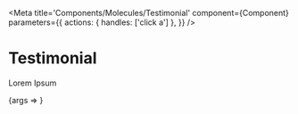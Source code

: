 
<Meta
  title='Components/Molecules/Testimonial'
  component={Component}
  parameters={{
    actions: { handles: ['click a'] },
  }}
/>

# Testimonial

Lorem Ipsum

<Preview withToolbar>
  <Story name='Testimonial' args={mocks}>
    {args => <Component {...args} />}
  </Story>
  <div />
</Preview>

<ArgsTable story='Testimonial' />
